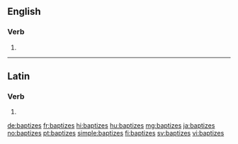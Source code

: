 ==English==

===Verb===
{{head|en|verb form}}

# {{en-third-person singular of|baptize}}

----

==Latin==

===Verb===
{{la-verb-form|baptīzēs}}

# {{inflection of|baptīzō||2|s|pres|actv|subj|lang=la}}

[[de:baptizes]]
[[fr:baptizes]]
[[hi:baptizes]]
[[hu:baptizes]]
[[mg:baptizes]]
[[ja:baptizes]]
[[no:baptizes]]
[[pt:baptizes]]
[[simple:baptizes]]
[[fi:baptizes]]
[[sv:baptizes]]
[[vi:baptizes]]